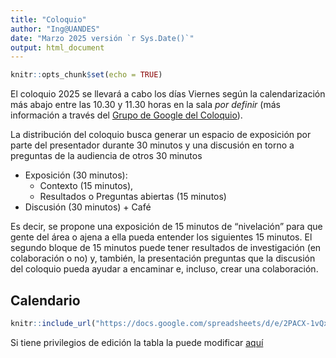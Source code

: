 ```yaml
---
title: "Coloquio"
author: "Ing@UANDES"
date: "Marzo 2025 versión `r Sys.Date()`"
output: html_document
---
```


```r
knitr::opts_chunk$set(echo = TRUE)
```

El coloquio 2025 se llevará a cabo los días Viernes según la calendarización más abajo entre las 10.30 y 11.30 horas en la sala _por definir_ (más información a través del [Grupo de Google del Coloquio](#0)).

La distribución del coloquio busca generar un espacio de exposición por parte del presentador durante 30 minutos y una discusión en torno a preguntas de la audiencia de otros 30 minutos

-   Exposición (30 minutos):
    -   Contexto (15 minutos),
    -   Resultados o Preguntas abiertas (15 minutos)
-   Discusión (30 minutos) + Café

Es decir, se propone una exposición de 15 minutos de "nivelación" para que gente del área o ajena a ella pueda entender los siguientes 15 minutos. El segundo bloque de 15 minutos puede tener resultados de investigación (en colaboración o no) y, también, la presentación preguntas que la discusión del coloquio pueda ayudar a encaminar e, incluso, crear una colaboración.

## Calendario

```r
knitr::include_url("https://docs.google.com/spreadsheets/d/e/2PACX-1vQxLuNTt5Gc0-X-tDFeHx7F4pyk0XvaqQms8LKhNO166aPNdGy121g6WzTEWx1kwMYqZFBHrTS_3zs9/pubhtml?gid=0&amp;single=true&amp;widget=true&amp;headers=false&amp;range=C1:I44")
```

<!-- <iframe style="width: 100%; height: 600px; border: none;" src="https://docs.google.com/spreadsheets/d/e/2PACX-1vQxLuNTt5Gc0-X-tDFeHx7F4pyk0XvaqQms8LKhNO166aPNdGy121g6WzTEWx1kwMYqZFBHrTS_3zs9/pubhtml?gid=0&amp;single=true&amp;widget=true&amp;headers=false&amp;range=C1:I44" width="640" height="480"></iframe> -->

Si tiene privilegios de edición la tabla la puede modificar [aquí](https://docs.google.com/spreadsheets/d/1xaXzWHzmCZqnTsHKeT0qhxaYFKL4I5B6mEdxOUst1cE/edit?usp=sharing)

<!-- <iframe src="https://docs.google.com/spreadsheets/d/e/2PACX-1vQxLuNTt5Gc0-X-tDFeHx7F4pyk0XvaqQms8LKhNO166aPNdGy121g6WzTEWx1kwMYqZFBHrTS_3zs9/pubhtml?gid=0&amp;single=true&amp;widget=true&amp;headers=false"></iframe> -->
